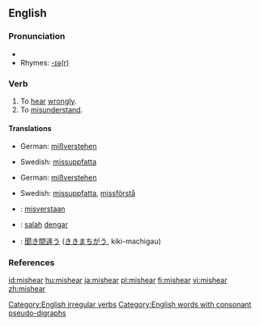 ==English==

===Pronunciation===
* {{IPA|/'mɪshiɾ/}}
* Rhymes: [[Rhymes:English:-ɪə(r)|-ɪə(r)]]

===Verb===
{{en-verb|mishears|mishearing|misheard}}

# To [[hear]] [[wrongly]].
# To [[misunderstand]].

====Translations====
{{trans-top|to hear wrongly}}
* German: [[mißverstehen]]
{{trans-mid}}
* Swedish: [[missuppfatta]]
{{trans-bottom}}

{{trans-top|to understand wrongly}}
* German: [[mißverstehen]]
{{trans-mid}}
* Swedish: [[missuppfatta]], [[missförstå]]
{{trans-bottom}}

{{checktrans-top}}
* {{ttbc|Dutch}}: [[misverstaan]]
* {{ttbc|Indonesian}}: [[salah]] [[dengar]]
{{checktrans-mid}}
* {{ttbc|Japanese}}: [[聞き間違う]] ([[ききまちがう]], kiki-machigau)
{{checktrans-bottom}}

===References===
{{R:Century 1911}}
{{R:Webster 1913}}

[[Category:English irregular verbs]]
[[Category:English words with consonant pseudo-digraphs]]

[[id:mishear]]
[[hu:mishear]]
[[ja:mishear]]
[[pl:mishear]]
[[fi:mishear]]
[[vi:mishear]]
[[zh:mishear]]